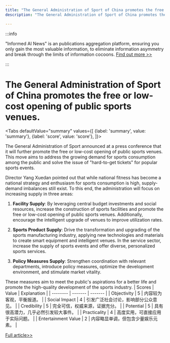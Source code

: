 ```yaml
---
title: "The General Administration of Sport of China promotes the free or low-cost opening of public sports venues."
description: "The General Administration of Sport of China promotes the free or low-cost opening of public sports venues."

---
```



:::info

"Informed AI News" is an publications aggregation platform, ensuring you only gain the most valuable information, to eliminate information asymmetry and break through the limits of information cocoons.  [Find out more >>](/)

:::

# The General Administration of Sport of China promotes the free or low-cost opening of public sports venues.


<Tabs
	defaultValue="summary"
	values={[
	{label: 'summary', value: 'summary'},
	{label: 'score', value: 'score'},
]}>
<TabItem value="summary">


The General Administration of Sport announced at a press conference that it will further promote the free or low-cost opening of public sports venues. This move aims to address the growing demand for sports consumption among the public and solve the issue of "hard-to-get tickets" for popular sports events.

Director Yang Xuedan pointed out that while national fitness has become a national strategy and enthusiasm for sports consumption is high, supply-demand imbalances still exist. To this end, the administration will focus on increasing supply in three areas:

1. **Facility Supply**: By leveraging central budget investments and social resources, increase the construction of sports facilities and promote the free or low-cost opening of public sports venues. Additionally, encourage the intelligent upgrade of venues to improve utilization rates.

2. **Sports Product Supply**: Drive the transformation and upgrading of the sports manufacturing industry, applying new technologies and materials to create smart equipment and intelligent venues. In the service sector, increase the supply of sports events and offer diverse, personalized sports services.

3. **Policy Measures Supply**: Strengthen coordination with relevant departments, introduce policy measures, optimize the development environment, and stimulate market vitality.

These measures aim to meet the public's aspirations for a better life and promote the high-quality development of the sports industry.
</TabItem>
<TabItem value="score">
	| Scores     | Value   | Explanation |
	| -------- | ------- | ------- |
	| Objectivity  | 5    | 内容较为客观，平衡报道。    |
	| Social Impact | 4     | 引发广泛社会讨论，影响部分公众意见。    |
	| Credibility    | 5    | 完全可信，权威来源，证据充分。    |
	| Potential    | 5    | 具有很高潜力，几乎必然引发较大事件。    |
	| Practicality    | 4    | 高度实用，可直接应用于实际问题。    |
	| Entertainment Value    | 2    | 内容略显单调，但包含少量娱乐元素。    |
</TabItem>
</Tabs>

[Full article>>](https://www.thepaper.cn/newsDetail_forward_28776001)
